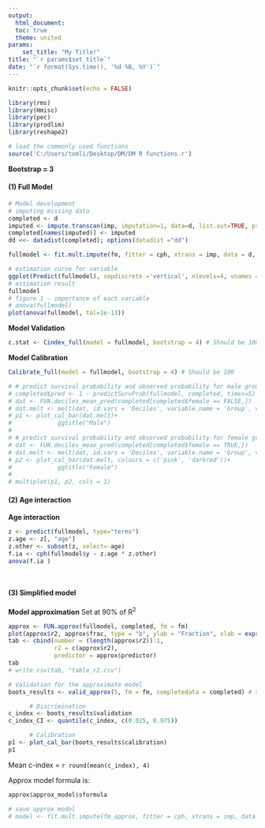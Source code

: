 ```yaml
---
output: 
  html_document:
  toc: true
  theme: united
params: 
    set_title: "My Title!"
title: "`r params$set_title`"
date: "`r format(Sys.time(), '%d %B, %Y')`"
---
```


```r
knitr::opts_chunk$set(echo = FALSE)

library(rms)
library(Hmisc)
library(pec)
library(prodlim)
library(reshape2)

# load the commonly used functions
source('C:/Users/tomli/Desktop/DM/DM R functions.r')
```

**Bootstrap = 3**

#### (1) Full Model 
```r
# Model development 
# imputing missing data
completed <- d
imputed <- impute.transcan(imp, imputation=1, data=d, list.out=TRUE, pr=FALSE, check=FALSE) 
completed[names(imputed)] <- imputed
dd <<- datadist(completed); options(datadist ="dd")

fullmodel <- fit.mult.impute(fm, fitter = cph, xtrans = imp, data = d, x=TRUE, y=TRUE, surv=TRUE, time.inc=5)
```

```r
# estimation curve for variable
ggplot(Predict(fullmodel), sepdiscrete ='vertical', nlevels=4, vnames ='names')
# estimation result
fullmodel
# figure 1 - importance of each variable
# anova(fullmodel)
plot(anova(fullmodel, tol=1e-13))
```

**Model Validation**
```r
c.stat <- Cindex_full(model = fullmodel, bootstrap = 4) # Should be 100
```

**Model Calibration**
  
```r
Calibrate_full(model = fullmodel, bootstrap = 4) # Should be 100

```

```r
# # predict survival probability and observed probability for male group
# completed$pred <- 1 - predictSurvProb(fullmodel, completed, times=5)
# dat <- FUN.deciles_mean_pred(completed[completed$female == FALSE,])
# dat.melt <- melt(dat, id.vars = 'Deciles', variable.name = 'Group', value.name = 'Risk')
# p1 <- plot_cal_bar(dat.melt)+
#             ggtitle("Male")
# 
# # predict survival probability and observed probability for female group
# dat <- FUN.deciles_mean_pred(completed[completed$female == TRUE,])
# dat.melt <- melt(dat, id.vars = 'Deciles', variable.name = 'Group', value.name = 'Risk')
# p2 <- plot_cal_bar(dat.melt, colours = c('pink', 'darkred'))+
#             ggtitle("Female")
# 
# multiplot(p1, p2, cols = 1)
```

#### (2) Age interaction 
**Age interaction**
``` r
z <- predict(fullmodel, type="terms")
z.age <- z[, "age"]
z.other <- subset(z, select=-age)
f.ia <- cph(fullmodel$y ~ z.age * z.other)
anova(f.ia )
```

```r
```

```r
```

#### (3) Simplified model 
**Model approximation** 
  Set at 90% of R^2^

```r
approx <- FUN.approx(fullmodel, completed, fm = fm)
plot(approx$r2, approx$frac, type = "b", ylab = "Fraction", xlab = expression(approx$r2))
tab <- cbind(number = (length(approx$r2)):1, 
             r2 = c(approx$r2), 
             predictor = approx$predictor)
tab
# write.csv(tab, "table_r2.csv")

# Validation for the approximate model
boots_results <- valid_approx(5, fm = fm, completedata = completed) # Should be 100

      # Discrimination
c_index <- boots_results$validation
c_index_CI <- quantile(c_index, c(0.025, 0.975))

      # Calibration
p1 <- plot_cal_bar(boots_results$calibration)
p1
```

Mean c-index = `r round(mean(c_index), 4)`

Approx model formula is: 
```r
approx$approx_model$sformula

# save approx model
# model <- fit.mult.impute(fm_approx, fitter = cph, xtrans = imp, data = d, x=TRUE, y=TRUE, surv=TRUE, time.inc=5)
```

```r
```


